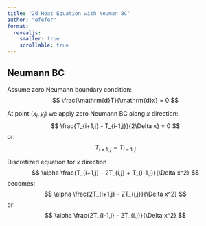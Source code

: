 ```yaml
---
title: "2d Heat Equation with Neuman BC"
author: "efefer"
format:
  revealjs:
    smaller: true
    scrollable: true
---
```


## Neumann BC

Assume zero Neumann boundary condition:
$$
\frac{\mathrm{d}T}{\mathrm{d}x} = 0
$$

At point $(x_i,y_j)$ we apply zero Neumann BC along $x$ direction:
$$
\frac{T_{i+1,j} - T_{i-1,j}}{2\Delta x} = 0
$$
or:
$$
T_{i+1,j} = T_{i-1,j}
$$

Discretized equation for $x$ direction
$$
\alpha \frac{T_{i+1,j} - 2T_{i,j} + T_{i-1,j}}{\Delta x^2}
$$
becomes:
$$
\alpha \frac{2T_{i+1,j} - 2T_{i,j}}{\Delta x^2}
$$
or
$$
\alpha \frac{2T_{i-1,j} - 2T_{i,j}}{\Delta x^2}
$$
